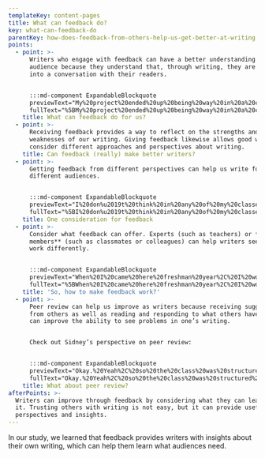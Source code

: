 ```yaml
---
templateKey: content-pages
title: What can feedback do?
key: what-can-feedback-do
parentKey: how-does-feedback-from-others-help-us-get-better-at-writing
points:
  - point: >-
      Writers who engage with feedback can have a better understanding of
      audience because they understand that, through writing, they are entering
      into a conversation with their readers.


      :::md-component ExpandableBlockquote
      previewText="My%20project%20ended%20up%20being%20way%20in%20a%20completely%20different%20mode%20%u2026%20"
      fullText="%5BMy%20project%20ended%20up%20being%20way%20in%20a%20completely%20different%20mode%20and%20displayed%20way%20differently%20because%20a%20girl%20that%20was%20like%u2014she%20plays%20the%20bass%2C%20she%u2019s%20in%20the%20music%20school%u2014she%u2019s%20like%2C%20%u2018Oh%2C%20I%u2019ve%20done%20this%20before%20and%20you%20should%20try%20this.%u2019%20It%20was%20very%20kind%20of%20push%20and%20shove%20kind%20of%20revision.%20I%20think%20my%20writing%20and%20me%20intellectually%20as%20a%20whole%20I%20think%20was%20pushed%20forward%20because%20of%20the%20people%20and%20the%20different%20array%20of%20measures%20and%20backgrounds%20I%20guess.That%20was%20really%20cool.%5D%28https%3A//hdl.handle.net/2027/fulcrum.10079890/poi.9%29"
    title: What can feedback do for us?
  - point: >-
      Receiving feedback provides a way to reflect on the strengths and
      weaknesses of our writing. Giving feedback likewise allows good writers to
      consider different approaches and perspectives about writing.
    title: Can feedback (really) make better writers?
  - point: >-
      Getting feedback from different perspectives can help us write for
      different audiences.


      :::md-component ExpandableBlockquote
      previewText="I%20don%u2019t%20think%20in%20any%20of%20my%20classes%20I%20really%20had%20any%20collaborative%20projects%2C%20%u2026"
      fullText="%5BI%20don%u2019t%20think%20in%20any%20of%20my%20classes%20I%20really%20had%20any%20collaborative%20projects%2C%20but%20peer%20reviews%20have%20been%20so%20extremely%20helpful.%20You%20get%20a%20lot%20from%20your%20professor%20%u2018cause%20obviously%20they%u2019re%20professional%20teachers%20in%20writing%20and%20stuff%2C%20but%20there%u2019s%20nothing%20quite%20like%20the%20feedback%20that%20people%20who%20are%20in%20the%20same%20situation%20as%20you%20have.%20%5C%5BPeer%20review%5D%20was%20insanely%20valuable%20for%20learning%20how%20to%20frame%20it%20ways%20that%20we%20as%20students%20wanted%20to%20frame%20it.%5D%28https%3A//umich.app.box.com/file/294317195119%29"
    title: One consideration for feedback
  - point: >-
      Consider what feedback can offer. Experts (such as teachers) or **audience
      members** (such as classmates or colleagues) can help writers see their
      work differently.


      :::md-component ExpandableBlockquote
      previewText="When%20I%20came%20here%20freshman%20year%2C%20I%20would%20frequently%20receive%20feedback%20in%20my%20classes%20that%20my%20papers%20needed%20to%20be%20more%20specific%20%u2026"
      fullText="%5BWhen%20I%20came%20here%20freshman%20year%2C%20I%20would%20frequently%20receive%20feedback%20in%20my%20classes%20that%20my%20papers%20needed%20to%20be%20more%20specific.%20Many%20times%20my%20%5C%5Binstructors%5D%20would%20circle%20a%20sentence%20and%20mark%20in%20the%20margin%2C%20%u2018this%20could%20be%20its%20own%20paragraph%2C%u2019%20or%20%u2018develop%20this%20idea%2C%20what%20do%20you%20mean%3F%u2019%20I%20was%20taking%20complex%20arguments%20or%20ideas%20and%20not%20giving%20them%20the%20amount%20of%20space%20they%20deserved%20to%20be%20explained%20fully.%u2026%20It%20took%20practice%20and%20a%20lot%20of%20red%20writing%20in%20the%20margins%2C%20but%20I%20started%20to%20get%20a%20hang%20of%20this%20specificity%20in%20my%20academic%20writing.%5D%28https%3A//umich.box.com/s/13i06nnjyjgzqfsp7ykdo9vtdmtdqpwz%29"
    title: 'So, how to make feedback work?'
  - point: >-
      Peer review can help us improve as writers because receiving suggestions
      from others as well as reading and responding to what others have written
      can improve the ability to see problems in one’s writing.


      Check out Sidney’s perspective on peer review:


      :::md-component ExpandableBlockquote
      previewText="Okay.%20Yeah%2C%20so%20the%20class%20was%20structured%20that%20you%20wrote%20three%20eight%20to%20ten%20page%20personal%20essays%20throughout%20the%20semester%20%u2026"
      fullText="Okay.%20Yeah%2C%20so%20the%20class%20was%20structured%20that%20you%20wrote%20three%20eight%20to%20ten%20page%20personal%20essays%20throughout%20the%20semester%2C%20and%20you%20got%20workshopped%20once%20for%20one%20of%20those%20three%20essays.%20It%20was%20a%20lot%20of%20personal%20writing%2C%20but%20it%20was%20also%20a%20lot%20of%20reading%2C%20peer%20editing%2C%20and%20coming%20in%20and%20workshopping.%20I%20really%20enjoyed%20that%20class%20for%20that%20reason.%20People%u2014the%20first%20week%2C%20no%20one%20was%20really%20sure.%20%u2018Oh%2C%20what%20are%20we%20gonna%20write%20about%2C%u2019%20but%20people%20started%20to%20write%20about%20really%20real%20things.%20It%20was%20a%20very%2C%20very%20interesting%20class%20to%20be%20in%2C%20and%20it%20made%20me%20respect%20a%20lot%20of%20people%20that%20I%20didn%u2019t%20know%20to%20hear%20about%20what%20they%20were%20going%20through%20and%20what%20they%20were%20writing%20about.%20I%20think%20%5C%5Binstructor%5D%20did%20a%20really%20good%20job%20of%20creating%20a%20space%20where%20we%20could%20all%20talk%20about%20things%20like%20that.%20I%20think%20he%20did%20a%20good%20job%20structuring%20the%20peer%20editing%20sessions%20where%20they%20were%20constructive%20and%20they%20weren%u2019t%20everyone%20was%20saying%2C%20%u2018Oh%2C%20great%20job.%u2019%20You%20got%20honest%20feedback%2C%20but%20it%20was%20a%20safe%20space%20where%20people%20were%20also%20telling%20you%20what%20they%20liked%2C%20and%20you%20felt%20okay%20bringing%20big%20ideas%20to%20the%20table%u2026.I%20think%20I%20learned%20a%20lot%2C%20like%20I%20said%2C%20from%20having%20to%20write%20those%20there%20essays%20and%20realizing%20that%20people%20didn%u2019t%20know%20me%20as%20well%20as%20people%20from%20home%20did%2C%20so%20I%20had%20to%20be%20more%20specific%20about%20my%20background%20for%20my%20personal%20pieces%20to%20make%20sense.%20Then%2C%20also%2C%20I%20learned%20a%20lot%20from%20reading%20other%20people%u2019s%20pieces%20and%20the%20styles%20and%20the%20choices%20that%20they%20made%2C%20so%20it%20was%20a%20great%20class.%20I%20really%20liked%20it.%20Probably%20one%20of%20my%20favorites%20at%20U%20of%20M."
    title: What about peer review?
afterPoints: >-
  Writers can improve through feedback by considering what they can learn from
  it. Trusting others with writing is not easy, but it can provide useful
  perspectives and insights.
---
```

In our study, we learned that feedback provides writers with insights about their own writing, which can help them learn what audiences need.
